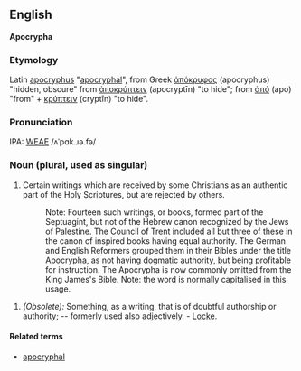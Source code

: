 ==English==
'''Apocrypha'''

===Etymology===
Latin [[apocryphus]] "[[apocryphal]]", from Greek [[ἀπόκρυφος]] (apocryphus) "hidden, obscure" from [[ἀποκρύπτειν]] (apocryptīn) "to hide"; from [[ἀπό]] (apo) "from" + [[κρύπτειν]] (cryptīn) "to hide".

===Pronunciation===
IPA: [[WEAE]] /ʌˈpɑk.ɹə.fə/

===Noun (plural, used as singular)===
# Certain writings which are received by some Christians as an authentic part of the Holy Scriptures, but are rejected by others.
#:    Note: Fourteen such writings, or books, formed part of the Septuagint, but not of the Hebrew canon recognized by the Jews of Palestine. The Council of Trent included all but three of these in the canon of inspired books having equal authority. The German and English Reformers grouped them in their Bibles under the title Apocrypha, as not having dogmatic authority, but being profitable for instruction. The Apocrypha is now commonly omitted from the King James's Bible. <!-- material copied from Webster's Revised Unabridged Dictionary (1913) --> Note: the word is normally capitalised in this usage.

#''(Obsolete):'' Something, as a writing, that is of doubtful authorship or authority; -- formerly used also adjectively. - [[Locke]].

====Related terms====
*[[apocryphal]]